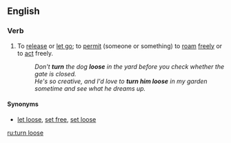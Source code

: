 ==English==

===Verb===
{{en-verb|head=[[to]] [[turn]] [[loose]]|turns loose|turning loose|turned loose}}

# {{label|en|transitive|idiomatic}} To [[release]] or [[let go]]; to [[permit]] (someone or something) to [[roam]] [[freely]] or to [[act]] freely.
#: ''Don't '''turn''' the dog '''loose''' in the yard before you check whether the gate is closed.''
#: ''He's so creative, and I'd love to '''turn him loose''' in my garden sometime and see what he dreams up.''

====Synonyms====
* [[let loose]], [[set free]], [[set loose]]

[[ru:turn loose]]